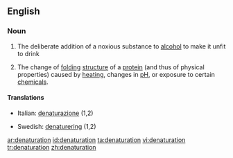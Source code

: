 ==English==

===Noun===
{{wikipedia}}
{{en-noun|-}}

# The deliberate addition of a noxious substance to [[alcohol]] to make it unfit to drink
# {{biochemistry}} The change of [[folding]] [[structure]] of a [[protein]] (and thus of physical properties) caused by [[heating]], changes in [[pH]], or exposure to certain [[chemical]]s.

====Translations====
{{trans-top}}
* Italian: [[denaturazione]] {{f}} (1,2)
{{trans-mid}}
* Swedish: [[denaturering]] {{c}} (1,2)
{{trans-bottom}}

[[ar:denaturation]]
[[id:denaturation]]
[[ta:denaturation]]
[[vi:denaturation]]
[[tr:denaturation]]
[[zh:denaturation]]